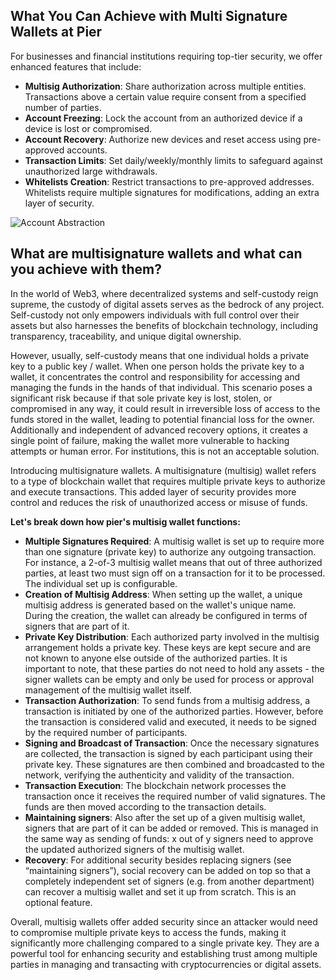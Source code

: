 
## What You Can Achieve with Multi Signature Wallets at Pier

For businesses and financial institutions requiring top-tier security, we offer enhanced features that include:

- **Multisig Authorization**: Share authorization across multiple entities. Transactions above a certain value require consent from a specified number of parties.
- **Account Freezing**: Lock the account from an authorized device if a device is lost or compromised.
- **Account Recovery**: Authorize new devices and reset access using pre-approved accounts.
- **Transaction Limits**: Set daily/weekly/monthly limits to safeguard against unauthorized large withdrawals.
- **Whitelists Creation**: Restrict transactions to pre-approved addresses. Whitelists require multiple signatures for modifications, adding an extra layer of security.

<Image src={MultiSig} alt="Account Abstraction" width={600} height={500} />

## What are multisignature wallets and what can you achieve with them?

In the world of Web3, where decentralized systems and self-custody reign supreme, the custody of digital assets serves as the bedrock of any project. Self-custody not only empowers individuals with full control over their assets but also harnesses the benefits of blockchain technology, including transparency, traceability, and unique digital ownership.

However, usually, self-custody means that one individual holds a private key to a public key / wallet. When one person holds the private key to a wallet, it concentrates the control and responsibility for accessing and managing the funds in the hands of that individual. This scenario poses a significant risk because if that sole private key is lost, stolen, or compromised in any way, it could result in irreversible loss of access to the funds stored in the wallet, leading to potential financial loss for the owner. Additionally and independent of advanced recovery options, it creates a single point of failure, making the wallet more vulnerable to hacking attempts or human error.
For institutions, this is not an acceptable solution.

Introducing multisignature wallets. A multisignature (multisig) wallet refers to a type of blockchain wallet that requires multiple private keys to authorize and execute transactions. This added layer of security provides more control and reduces the risk of unauthorized access or misuse of funds.

**Let's break down how pier's multisig wallet functions:**

- **Multiple Signatures Required**: A multisig wallet is set up to require more than one signature (private key) to authorize any outgoing transaction. For instance, a 2-of-3 multisig wallet means that out of three authorized parties, at least two must sign off on a transaction for it to be processed. The individual set up is configurable.
- **Creation of Multisig Address**: When setting up the wallet, a unique multisig address is generated based on the wallet's unique name. During the creation, the wallet can already be configured in terms of signers that are part of it.
- **Private Key Distribution**: Each authorized party involved in the multisig arrangement holds a private key. These keys are kept secure and are not known to anyone else outside of the authorized parties. It is important to note, that these parties do not need to hold any assets - the signer wallets can be empty and only be used for process or approval management of the multisig wallet itself.
- **Transaction Authorization**: To send funds from a multisig address, a transaction is initiated by one of the authorized parties. However, before the transaction is considered valid and executed, it needs to be signed by the required number of participants.
- **Signing and Broadcast of Transaction**: Once the necessary signatures are collected, the transaction is signed by each participant using their private key. These signatures are then combined and broadcasted to the network, verifying the authenticity and validity of the transaction.
- **Transaction Execution**: The blockchain network processes the transaction once it receives the required number of valid signatures. The funds are then moved according to the transaction details.
- **Maintaining signers**: Also after the set up of a given multisig wallet, signers that are part of it can be added or removed. This is managed in the same way as sending of funds: x out of y signers need to approve the updated authorized signers of the multisig wallet.
- **Recovery**: For additional security besides replacing signers (see “maintaining signers”), social recovery can be added on top so that a completely independent set of signers (e.g. from another department) can recover a multisig wallet and set it up from scratch. This is an optional feature.

Overall, multisig wallets offer added security since an attacker would need to compromise multiple private keys to access the funds, making it significantly more challenging compared to a single private key. They are a powerful tool for enhancing security and establishing trust among multiple parties in managing and transacting with cryptocurrencies or digital assets.
